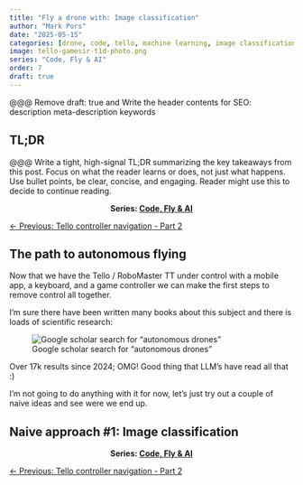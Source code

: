 ```yaml
---
title: "Fly a drone with: Image classification"
author: "Mark Pors"
date: "2025-05-15"
categories: [drone, code, tello, machine learning, image classification, fast.ai]
image: tello-gamesir-t1d-photo.png
series: "Code, Fly & AI"
order: 7
draft: true
---
```


@@@ Remove draft: true and Write the header contents for SEO:
description
meta-description
keywords

::: {.callout-tip collapse="true"}
## TL;DR
@@@ Write a tight, high-signal TL;DR summarizing the key takeaways from this post. Focus on what the reader learns or does, not just what happens. Use bullet points, be clear, concise, and engaging. Reader might use this to decide to continue reading.

<div style="text-align: center;">
<strong>Series: <a href="/series/">Code, Fly & AI</a></strong>
</div>

<div style="display: flex; justify-content: space-between; margin-top: 0.5em;">
  <div>[← Previous: Tello controller navigation - Part 2](/posts/tello-controller-navigation-part-2/)</div>
</div>

:::

## The path to autonomous flying

Now that we have the Tello / RoboMaster TT under control with a mobile app, a keyboard, and a game controller we can make the first steps to remove control all together.

I'm sure there have been written many books about this subject and there is loads of scientific research:

![Google scholar search for "autonomous drones"](papers-autonomous-drones.png)

Over 17k results since 2024; OMG! Good thing that LLM's have read all that :)

I'm not going to do anything with it for now, let's just try out a couple of naive ideas and see were we end up.

## Naive approach #1: Image classification





::: {.callout-note appearance="minimal"}
<div style="text-align: center;">
<strong>Series: <a href="/series/">Code, Fly & AI</a></strong>
</div>

<div style="display: flex; justify-content: space-between; margin-top: 0.5em;">
  <div>[← Previous: Tello controller navigation - Part 2](/posts/tello-controller-navigation-part-2/)</div>
</div>
:::
